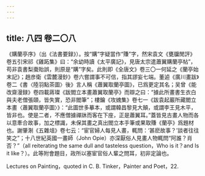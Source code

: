 ```yaml
---
---
---
```

title: 八四 卷二〇八
---




《購蘭亭序》（出《法書要録》）。按“購”字疑當作“賺”字，然宋袁文《甕牖閒評》卷五引宋祁《雞跖集》曰：“余幼時讀《太平廣記》，見唐太宗遣蕭翼購蘭亭帖”，苟非袁書梨棗貽誤，則原是“購”字矣。此則即《全唐文》卷三〇一何延之《蘭亭始末記》；趙彦衛《雲麓漫鈔》卷六嘗謂事不可信，指其謬妄七端。董逌《廣川畫跋》卷二《書〈陸羽點茶圖〉後》言人稱《蕭翼取蘭亭圖》，已爲更定其名；吴曾《能改齋漫録》卷四載蔣璨《跋閻立本畫蕭翼取蘭亭》而辯之曰：“據此所畫書生衣白與夫老僧張頤，皆失實，恐非閻筆”；樓鑰《攻媿集》卷七一《跋袁起巖所藏閻立本畫〈蕭翼取蘭亭圖〉》：“此圖世多摹本，或謂韓昌黎見大顛，或謂李王見木平，皆非也。使是二者，不應僧據禪牀而客在下座，正是蕭翼耳。”蓋皆見古畫人物而各以意牽合故事，加之標識，未保其畫之真出閻立本手筆或果取賺《蘭亭》爲題材也。謝肇淛《五雜俎》卷七云：“宦官婦人每見人畫，輒問：‘甚麽故事？’談者往往笑之”；十八世紀英國一畫師（John Opie）亦深厭俗人見畫人物輒問“阿誰？肖否？”（all reiterating the same dull and tasteless question，Who is it？and Is it like？）。此等附會題目，政所以塞宦官俗人輩之問耳，初非定論也。

Lectures on Painting，quoted in C. B. Tinker，Painter and Poet，22.
